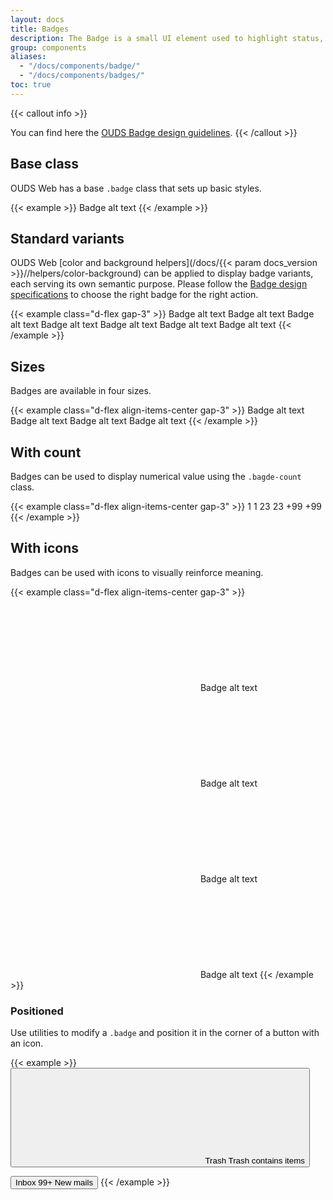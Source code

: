```yaml
---
layout: docs
title: Badges
description: The Badge is a small UI element used to highlight status, notifications, or categorization within an interface. It is often displayed as a label or indicator with a distinct background color and text.
group: components
aliases:
  - "/docs/components/badge/"
  - "/docs/components/badges/"
toc: true
---
```


{{< callout info >}}
<!-- TODO: set the right url for design documentation -->
You can find here the [OUDS Badge design guidelines](https://unified-design-system.orange.com/).
{{< /callout >}}

## Base class

OUDS Web has a base `.badge` class that sets up basic styles.

{{< example >}}
<span class="badge"><span class="visually-hidden">Badge alt text</span></span>
{{< /example >}}

## Standard variants 

<!-- TODO: set the right url for design documentation -->
OUDS Web [color and background helpers](/docs/{{< param docs_version >}}//helpers/color-background) can be applied to display badge variants, each serving its own semantic purpose. Please follow the [Badge design specifications](https://unified-design-system.orange.com/) to choose the right badge for the right action.

{{< example class="d-flex gap-3" >}}
<span class="badge"><span class="visually-hidden">Badge alt text</span></span>
<span class="badge text-bg-status-accent-emphasized "><span class="visually-hidden">Badge alt text</span></span>
<span class="badge text-bg-status-positive-emphasized"><span class="visually-hidden">Badge alt text</span></span>
<span class="badge text-bg-status-info-emphasized "><span class="visually-hidden">Badge alt text</span></span>
<span class="badge text-bg-status-warning-emphasized "><span class="visually-hidden">Badge alt text</span></span>
<span class="badge text-bg-status-negative-emphasized "><span class="visually-hidden">Badge alt text</span></span>
<span class="badge badge-disabled"><span class="visually-hidden">Badge alt text</span></span>
{{< /example >}}

## Sizes

Badges are available in four sizes.

{{< example class="d-flex align-items-center gap-3" >}}
<span class="badge badge-lg"><span class="visually-hidden">Badge alt text</span></span>
<span class="badge"><span class="visually-hidden">Badge alt text</span></span>
<span class="badge badge-sm"><span class="visually-hidden">Badge alt text</span></span>
<span class="badge badge-xs"><span class="visually-hidden">Badge alt text</span></span>
{{< /example >}}

## With count

Badges can be used to display numerical value using the `.bagde-count` class.

{{< example class="d-flex align-items-center gap-3" >}}
<span class="badge badge-count">1</span>
<span class="badge badge-lg badge-count">1</span>
<span class="badge badge-count text-bg-status-positive-emphasized">23</span>
<span class="badge badge-count badge-lg text-bg-status-positive-emphasized">23</span>
<span class="badge badge-count badge-disabled">+99</span>
<span class="badge badge-count badge-lg badge-disabled">+99</span>
{{< /example >}}

## With icons

Badges can be used with icons to visually reinforce meaning.

{{< example class="d-flex align-items-center gap-3" >}}
<span class="badge">
  <svg aria-hidden="true">
    <use xlink:href="/docs/{{< param docs_version >}}/assets/img/ouds-web-sprite.svg#heart-recommend"/>
  </svg>
  <span class="visually-hidden">Badge alt text</span>
</span>
<span class="badge badge-lg">
  <svg aria-hidden="true">
    <use xlink:href="/docs/{{< param docs_version >}}/assets/img/ouds-web-sprite.svg#heart-recommend"/>
  </svg>
  <span class="visually-hidden">Badge alt text</span>
</span>
<span class="badge text-bg-status-negative-emphasized">
  <svg aria-hidden="true">
    <use xlink:href="/docs/{{< param docs_version >}}/assets/img/ouds-web-sprite.svg#heart-recommend"/>
  </svg>
  <span class="visually-hidden">Badge alt text</span>
</span>
<span class="badge badge-lg text-bg-status-negative-emphasized">
  <svg aria-hidden="true">
    <use xlink:href="/docs/{{< param docs_version >}}/assets/img/ouds-web-sprite.svg#heart-recommend"/>
  </svg>
  <span class="visually-hidden">Badge alt text</span>
</span>
{{< /example >}}

### Positioned

Use utilities to modify a `.badge` and position it in the corner of a button with an icon.

{{< example >}}
<button type="button" class="btn btn-icon btn-default position-relative">
  <svg aria-hidden="true">
    <use xlink:href="/docs/{{< param docs_version >}}/assets/img/ouds-web-sprite.svg#trash"/>
  </svg>
  <span class="visually-hidden">Trash</span>
  <span class="position-absolute top-0 start-100 translate-middle badge text-bg-status-negative-emphasized">
    <span class="visually-hidden">Trash contains items</span>
  </span>
</button>

<button type="button" class="btn btn-default position-relative ms-md">
  Inbox
  <span class="position-absolute top-0 start-100 translate-middle badge badge-count text-bg-status-info-emphasized">
    99+
    <span class="visually-hidden">New mails</span>
  </span>
</button>
{{< /example >}}
